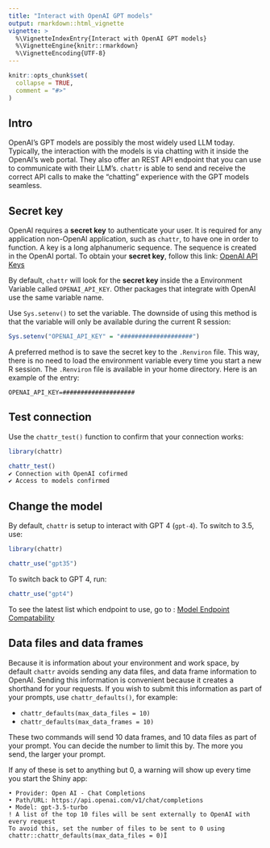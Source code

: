 ```yaml
---
title: "Interact with OpenAI GPT models"
output: rmarkdown::html_vignette
vignette: >
  %\VignetteIndexEntry{Interact with OpenAI GPT models}
  %\VignetteEngine{knitr::rmarkdown}
  %\VignetteEncoding{UTF-8}
---
```


```r
knitr::opts_chunk$set(
  collapse = TRUE,
  comment = "#>"
)
```

## Intro

OpenAI's GPT models are possibly the most widely used LLM today. Typically, the
interaction with the models is via chatting with it inside the OpenAI's web
portal. They also offer an REST API endpoint that you can use to communicate
with their LLM's. `chattr` is able to send and receive the correct API calls 
to make the "chatting" experience with the GPT models seamless.  

## Secret key

OpenAI requires a **secret key** to authenticate your user. It is required for 
any application non-OpenAI application, such as `chattr`, to have one in order 
to function. A key is a long alphanumeric sequence. The sequence is created in 
the OpenAI portal. To obtain your **secret key**, follow this link: 
[OpenAI API Keys](https://platform.openai.com/account/api-keys)

By default, `chattr` will look for the **secret key** inside the a Environment
Variable called `OPENAI_API_KEY`. Other packages that integrate with OpenAI use 
the same variable name.

Use `Sys.setenv()` to set the variable. The downside of using this method is
that the variable will only be available during the current R session:

``` r
Sys.setenv("OPENAI_API_KEY" = "####################")
```

A preferred method is to save the secret key to the `.Renviron` file. This way, 
there is no need to load the environment variable every time you start a new R
session. The `.Renviron` file is available in your home directory. Here is an 
example of the entry:

```         
OPENAI_API_KEY=####################
```

## Test connection 

Use the `chattr_test()` function to confirm that your connection works:

``` r
library(chattr)

chattr_test()
✔ Connection with OpenAI cofirmed
✔ Access to models confirmed
```

## Change the model

By default, `chattr` is setup to interact with GPT 4 (`gpt-4`). To
switch to 3.5, use:

```r
library(chattr)

chattr_use("gpt35")
```

To switch back to GPT 4, run:

```r
chattr_use("gpt4")
```

To see the latest list which endpoint to use, go to : [Model Endpoint Compatability](https://platform.openai.com/docs/models/model-endpoint-compatibility)

## Data files and data frames

Because it is information about your environment and work space, by default 
`chattr` avoids sending any data files, and data frame information to OpenAI. 
Sending this information is convenient because it creates a shorthand for your
requests. If you wish to submit this information as part of your prompts, 
use `chattr_defaults()`, for example:

- `chattr_defaults(max_data_files = 10)`
- `chattr_defaults(max_data_frames = 10)`

These two commands will send 10 data frames, and 10 data files as part of your
prompt.  You can decide the number to limit this by. The more you send,
the larger your prompt.

If any of these is set to anything but 0, a warning will show up every time
you start the Shiny app:

```
• Provider: Open AI - Chat Completions
• Path/URL: https://api.openai.com/v1/chat/completions
• Model: gpt-3.5-turbo
! A list of the top 10 files will be sent externally to OpenAI with every request
To avoid this, set the number of files to be sent to 0 using chattr::chattr_defaults(max_data_files = 0)Î
```
